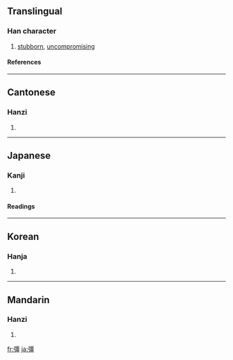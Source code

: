 {{see|强}}

==Translingual==
===Han character===
{{Han char|rn=57|rad=弓|as=13|sn=16|four=1121<sub>6</sub>|canj=弓一田一 (NMWM)}}
# [[stubborn]], [[uncompromising]]
====References====
{{Han ref|kx=0361.060|dkj=09872|dj=0679.050|hdz=21003.010|uh=5F4A|ud=24394|bh=BECA|bd=48842}}
----
==Cantonese==
===Hanzi===
{{yue-hanzi|jyut=|y=geung1, geung6 keung4 keung5}}
# {{defn|Cantonese}}
----
==Japanese==
===Kanji===
{{ja-kanji|grade=|rs=弓13}}
# {{defn|Japanese}} 
====Readings====
{{ja-readings|on=[[きょう]] (kyō), [[ごう]] (gō)|kun=[[つよい]] (tsuyoi), [[しいる]] (shiiru)}}
----
==Korean==
===Hanja===
{{ko-hanja|hangeul=강|eumhun=|rv=gang|mr=kang|y=kang}}
# {{defn|Korean}}
----
==Mandarin==
===Hanzi===
{{cmn-hanzi|pin=[[qiáng]] ([[qiang2]])|wg=ch'iang<sup>2</sup>}}
# {{defn|Mandarin}}

[[fr:彊]]
[[ja:彊]]